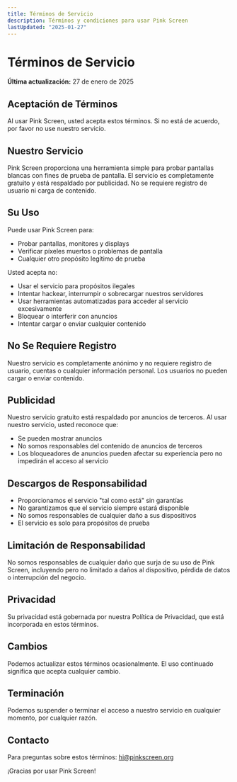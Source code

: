 ```yaml
---
title: Términos de Servicio
description: Términos y condiciones para usar Pink Screen
lastUpdated: "2025-01-27"
---
```


# Términos de Servicio

**Última actualización:** 27 de enero de 2025

## Aceptación de Términos

Al usar Pink Screen, usted acepta estos términos. Si no está de acuerdo, por favor no use nuestro servicio.

## Nuestro Servicio

Pink Screen proporciona una herramienta simple para probar pantallas blancas con fines de prueba de pantalla. El servicio es completamente gratuito y está respaldado por publicidad. No se requiere registro de usuario ni carga de contenido.

## Su Uso

Puede usar Pink Screen para:

- Probar pantallas, monitores y displays
- Verificar píxeles muertos o problemas de pantalla
- Cualquier otro propósito legítimo de prueba

Usted acepta no:

- Usar el servicio para propósitos ilegales
- Intentar hackear, interrumpir o sobrecargar nuestros servidores
- Usar herramientas automatizadas para acceder al servicio excesivamente
- Bloquear o interferir con anuncios
- Intentar cargar o enviar cualquier contenido

## No Se Requiere Registro

Nuestro servicio es completamente anónimo y no requiere registro de usuario, cuentas o cualquier información personal. Los usuarios no pueden cargar o enviar contenido.

## Publicidad

Nuestro servicio gratuito está respaldado por anuncios de terceros. Al usar nuestro servicio, usted reconoce que:

- Se pueden mostrar anuncios
- No somos responsables del contenido de anuncios de terceros
- Los bloqueadores de anuncios pueden afectar su experiencia pero no impedirán el acceso al servicio

## Descargos de Responsabilidad

- Proporcionamos el servicio "tal como está" sin garantías
- No garantizamos que el servicio siempre estará disponible
- No somos responsables de cualquier daño a sus dispositivos
- El servicio es solo para propósitos de prueba

## Limitación de Responsabilidad

No somos responsables de cualquier daño que surja de su uso de Pink Screen, incluyendo pero no limitado a daños al dispositivo, pérdida de datos o interrupción del negocio.

## Privacidad

Su privacidad está gobernada por nuestra Política de Privacidad, que está incorporada en estos términos.

## Cambios

Podemos actualizar estos términos ocasionalmente. El uso continuado significa que acepta cualquier cambio.

## Terminación

Podemos suspender o terminar el acceso a nuestro servicio en cualquier momento, por cualquier razón.

## Contacto

Para preguntas sobre estos términos: hi@pinkscreen.org

¡Gracias por usar Pink Screen! 